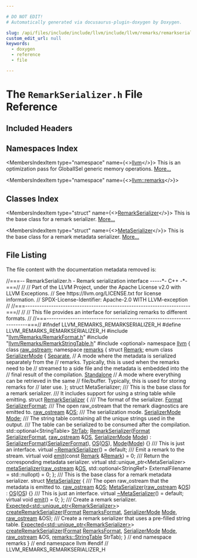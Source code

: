 ```yaml
---

# DO NOT EDIT!
# Automatically generated via docusaurus-plugin-doxygen by Doxygen.

slug: /api/files/include/include/llvm/include/llvm/remarks/remarkserializer-h
custom_edit_url: null
keywords:
  - doxygen
  - reference
  - file

---
```





# The `RemarkSerializer.h` File Reference

<DoxygenPage pluginConfig={pluginConfig}>



## Included Headers

<IncludesList>
<IncludesListItem
  filePath="llvm/Remarks/RemarkFormat.h"
  permalink="/docs/api/files/include/include/llvm/include/llvm/remarks/remarkformat-h"
  isLocal="true" />
<IncludesListItem
  filePath="llvm/Remarks/RemarkStringTable.h"
  permalink="/docs/api/files/include/include/llvm/include/llvm/remarks/remarkstringtable-h"
  isLocal="true" />
<IncludesListItem
  filePath="optional"
  permalink=""
  isLocal="false" />
</IncludesList>

## Namespaces Index

<MembersIndex>

<MembersIndexItem
  type="namespace"
  name={<><a href="/docs/api/namespaces/llvm">llvm</a></>}>
This is an optimization pass for GlobalISel generic memory operations. <a href="/docs/api/namespaces/llvm/#details">More...</a>
</MembersIndexItem>

<MembersIndexItem
  type="namespace"
  name={<><a href="/docs/api/namespaces/llvm/remarks">llvm::remarks</a></>}>
</MembersIndexItem>

</MembersIndex>

## Classes Index

<MembersIndex>

<MembersIndexItem
  type="struct"
  name={<><a href="/docs/api/structs/llvm/remarks/remarkserializer">RemarkSerializer</a></>}>
This is the base class for a remark serializer. <a href="/docs/api/structs/llvm/remarks/remarkserializer/#details">More...</a>
</MembersIndexItem>

<MembersIndexItem
  type="struct"
  name={<><a href="/docs/api/structs/llvm/remarks/metaserializer">MetaSerializer</a></>}>
This is the base class for a remark metadata serializer. <a href="/docs/api/structs/llvm/remarks/metaserializer/#details">More...</a>
</MembersIndexItem>

</MembersIndex>


## File Listing

The file content with the documentation metadata removed is:

<ProgramListing>

<Link id="l00001" /><CodeLine lineNumber="1"><Highlight kind="comment">//===-- RemarkSerializer.h - Remark serialization interface -----&#42;- C++ -&#42;-===//</Highlight><Highlight kind="normal"></Highlight></CodeLine>
<Link id="l00002" /><CodeLine lineNumber="2"><Highlight kind="normal"></Highlight><Highlight kind="comment">//</Highlight><Highlight kind="normal"></Highlight></CodeLine>
<Link id="l00003" /><CodeLine lineNumber="3"><Highlight kind="normal"></Highlight><Highlight kind="comment">// Part of the LLVM Project, under the Apache License v2.0 with LLVM Exceptions.</Highlight><Highlight kind="normal"></Highlight></CodeLine>
<Link id="l00004" /><CodeLine lineNumber="4"><Highlight kind="normal"></Highlight><Highlight kind="comment">// See https://llvm.org/LICENSE.txt for license information.</Highlight><Highlight kind="normal"></Highlight></CodeLine>
<Link id="l00005" /><CodeLine lineNumber="5"><Highlight kind="normal"></Highlight><Highlight kind="comment">// SPDX-License-Identifier: Apache-2.0 WITH LLVM-exception</Highlight><Highlight kind="normal"></Highlight></CodeLine>
<Link id="l00006" /><CodeLine lineNumber="6"><Highlight kind="normal"></Highlight><Highlight kind="comment">//</Highlight><Highlight kind="normal"></Highlight></CodeLine>
<Link id="l00007" /><CodeLine lineNumber="7"><Highlight kind="normal"></Highlight><Highlight kind="comment">//===----------------------------------------------------------------------===//</Highlight><Highlight kind="normal"></Highlight></CodeLine>
<Link id="l00008" /><CodeLine lineNumber="8"><Highlight kind="normal"></Highlight><Highlight kind="comment">//</Highlight><Highlight kind="normal"></Highlight></CodeLine>
<Link id="l00009" /><CodeLine lineNumber="9"><Highlight kind="normal"></Highlight><Highlight kind="comment">// This file provides an interface for serializing remarks to different formats.</Highlight><Highlight kind="normal"></Highlight></CodeLine>
<Link id="l00010" /><CodeLine lineNumber="10"><Highlight kind="normal"></Highlight><Highlight kind="comment">//</Highlight><Highlight kind="normal"></Highlight></CodeLine>
<Link id="l00011" /><CodeLine lineNumber="11"><Highlight kind="normal"></Highlight><Highlight kind="comment">//===----------------------------------------------------------------------===//</Highlight><Highlight kind="normal"></Highlight></CodeLine>
<Link id="l00012" /><CodeLine lineNumber="12"><Highlight kind="normal"></Highlight></CodeLine>
<Link id="l00013" /><CodeLine lineNumber="13"><Highlight kind="normal"></Highlight><Highlight kind="preprocessor">#ifndef LLVM&#95;REMARKS&#95;REMARKSERIALIZER&#95;H</Highlight><Highlight kind="normal"></Highlight></CodeLine>
<Link id="l00014" /><CodeLine lineNumber="14"><Highlight kind="normal"></Highlight><Highlight kind="preprocessor">#define LLVM&#95;REMARKS&#95;REMARKSERIALIZER&#95;H</Highlight><Highlight kind="normal"></Highlight></CodeLine>
<Link id="l00015" /><CodeLine lineNumber="15"><Highlight kind="normal"></Highlight></CodeLine>
<Link id="l00016" /><CodeLine lineNumber="16"><Highlight kind="normal"></Highlight><Highlight kind="preprocessor">#include &quot;<a href="/docs/api/files/include/include/llvm/include/llvm/remarks/remarkformat-h">llvm/Remarks/RemarkFormat.h</a>&quot;</Highlight><Highlight kind="normal"></Highlight></CodeLine>
<Link id="l00017" /><CodeLine lineNumber="17"><Highlight kind="normal"></Highlight><Highlight kind="preprocessor">#include &quot;<a href="/docs/api/files/include/include/llvm/include/llvm/remarks/remarkstringtable-h">llvm/Remarks/RemarkStringTable.h</a>&quot;</Highlight><Highlight kind="normal"></Highlight></CodeLine>
<Link id="l00018" /><CodeLine lineNumber="18"><Highlight kind="normal"></Highlight><Highlight kind="preprocessor">#include &lt;optional&gt;</Highlight><Highlight kind="normal"></Highlight></CodeLine>
<Link id="l00019" /><CodeLine lineNumber="19"><Highlight kind="normal"></Highlight></CodeLine>
<Link id="l00020" /><CodeLine lineNumber="20"><Highlight kind="normal"></Highlight><Highlight kind="keyword">namespace </Highlight><Highlight kind="normal"><a href="/docs/api/namespaces/llvm">llvm</a> &#123;</Highlight></CodeLine>
<Link id="l00021" /><CodeLine lineNumber="21"><Highlight kind="normal"></Highlight></CodeLine>
<Link id="l00022" /><CodeLine lineNumber="22"><Highlight kind="normal"></Highlight><Highlight kind="keyword">class </Highlight><Highlight kind="normal"><a href="/docs/api/classes/llvm/raw-ostream">raw&#95;ostream</a>;</Highlight></CodeLine>
<Link id="l00023" /><CodeLine lineNumber="23"><Highlight kind="normal"></Highlight></CodeLine>
<Link id="l00024" /><CodeLine lineNumber="24"><Highlight kind="normal"></Highlight><Highlight kind="keyword">namespace </Highlight><Highlight kind="normal"><a href="/docs/api/namespaces/llvm/remarks">remarks</a> &#123;</Highlight></CodeLine>
<Link id="l00025" /><CodeLine lineNumber="25"><Highlight kind="normal"></Highlight></CodeLine>
<Link id="l00026" /><CodeLine lineNumber="26"><Highlight kind="normal"></Highlight><Highlight kind="keyword">struct </Highlight><Highlight kind="normal"><a href="/docs/api/structs/llvm/remarks/remark">Remark</a>;</Highlight></CodeLine>
<Link id="l00027" /><CodeLine lineNumber="27"><Highlight kind="normal"></Highlight></CodeLine>
<Link id="l00028" /><CodeLine lineNumber="28" lineLink="/docs/api/namespaces/llvm/remarks/#ae5b0a3a7cf356fc6c7602b8279061a66"><Highlight kind="normal"></Highlight><Highlight kind="keyword">enum class</Highlight><Highlight kind="normal"> <a href="/docs/api/namespaces/llvm/remarks/#ae5b0a3a7cf356fc6c7602b8279061a66">SerializerMode</a> &#123;</Highlight></CodeLine>
<Link id="l00029" /><CodeLine lineNumber="29" lineLink="/docs/api/namespaces/llvm/remarks/#ae5b0a3a7cf356fc6c7602b8279061a66a8244cf379b2a4a11d4706e53f510a5f6"><Highlight kind="normal">  <a href="/docs/api/namespaces/llvm/remarks/#ae5b0a3a7cf356fc6c7602b8279061a66a8244cf379b2a4a11d4706e53f510a5f6">Separate</a>,  </Highlight><Highlight kind="comment">// A mode where the metadata is serialized separately from the</Highlight><Highlight kind="normal"></Highlight></CodeLine>
<Link id="l00030" /><CodeLine lineNumber="30"><Highlight kind="normal">             </Highlight><Highlight kind="comment">// remarks. Typically, this is used when the remarks need to be</Highlight><Highlight kind="normal"></Highlight></CodeLine>
<Link id="l00031" /><CodeLine lineNumber="31"><Highlight kind="normal">             </Highlight><Highlight kind="comment">// streamed to a side file and the metadata is embedded into the</Highlight><Highlight kind="normal"></Highlight></CodeLine>
<Link id="l00032" /><CodeLine lineNumber="32"><Highlight kind="normal">             </Highlight><Highlight kind="comment">// final result of the compilation.</Highlight><Highlight kind="normal"></Highlight></CodeLine>
<Link id="l00033" /><CodeLine lineNumber="33" lineLink="/docs/api/namespaces/llvm/remarks/#ae5b0a3a7cf356fc6c7602b8279061a66a5c80f101108a356211fcb26b3f83eabb"><Highlight kind="normal">  <a href="/docs/api/namespaces/llvm/remarks/#a07f17102dd54c318b10c6c6009e27e1ea5c80f101108a356211fcb26b3f83eabb">Standalone</a> </Highlight><Highlight kind="comment">// A mode where everything can be retrieved in the same</Highlight><Highlight kind="normal"></Highlight></CodeLine>
<Link id="l00034" /><CodeLine lineNumber="34"><Highlight kind="normal">             </Highlight><Highlight kind="comment">// file/buffer. Typically, this is used for storing remarks for</Highlight><Highlight kind="normal"></Highlight></CodeLine>
<Link id="l00035" /><CodeLine lineNumber="35"><Highlight kind="normal">             </Highlight><Highlight kind="comment">// later use.</Highlight><Highlight kind="normal"></Highlight></CodeLine>
<Link id="l00036" /><CodeLine lineNumber="36"><Highlight kind="normal">&#125;;</Highlight></CodeLine>
<Link id="l00037" /><CodeLine lineNumber="37"><Highlight kind="normal"></Highlight></CodeLine>
<Link id="l00038" /><CodeLine lineNumber="38"><Highlight kind="normal"></Highlight><Highlight kind="keyword">struct </Highlight><Highlight kind="normal">MetaSerializer;</Highlight></CodeLine>
<Link id="l00039" /><CodeLine lineNumber="39"><Highlight kind="normal"></Highlight><Highlight kind="comment"></Highlight></CodeLine>
<Link id="l00040" /><CodeLine lineNumber="40"><Highlight kind="comment">/// This is the base class for a remark serializer.</Highlight></CodeLine>
<Link id="l00041" /><CodeLine lineNumber="41"><Highlight kind="comment">/// It includes support for using a string table while emitting.</Highlight><Highlight kind="normal"></Highlight></CodeLine>
<Link id="l00042" /><CodeLine lineNumber="42" lineLink="/docs/api/structs/llvm/remarks/remarkserializer"><Highlight kind="normal"></Highlight><Highlight kind="keyword">struct </Highlight><Highlight kind="normal"><a href="/docs/api/structs/llvm/remarks/remarkserializer/#a78423a0a6a3684579a42b75fb2e85875">RemarkSerializer</a> &#123;</Highlight><Highlight kind="comment"></Highlight></CodeLine>
<Link id="l00043" /><CodeLine lineNumber="43"><Highlight kind="comment">  /// The format of the serializer.</Highlight><Highlight kind="normal"></Highlight></CodeLine>
<Link id="l00044" /><CodeLine lineNumber="44" lineLink="/docs/api/structs/llvm/remarks/remarkserializer/#a062e25757dafc42e1222cb5df962d267"><Highlight kind="normal">  <a href="/docs/api/namespaces/llvm/remarks/#a6e038f443b9029221c590524f08be0be">Format</a> <a href="/docs/api/structs/llvm/remarks/remarkserializer/#a062e25757dafc42e1222cb5df962d267">SerializerFormat</a>;</Highlight><Highlight kind="comment"></Highlight></CodeLine>
<Link id="l00045" /><CodeLine lineNumber="45"><Highlight kind="comment">  /// The open raw&#95;ostream that the remark diagnostics are emitted to.</Highlight><Highlight kind="normal"></Highlight></CodeLine>
<Link id="l00046" /><CodeLine lineNumber="46" lineLink="/docs/api/structs/llvm/remarks/remarkserializer/#ac7d21a17c33bd0fbb700107a19468973"><Highlight kind="normal">  <a href="/docs/api/classes/llvm/raw-ostream">raw&#95;ostream</a> &amp;<a href="/docs/api/structs/llvm/remarks/remarkserializer/#ac7d21a17c33bd0fbb700107a19468973">OS</a>;</Highlight><Highlight kind="comment"></Highlight></CodeLine>
<Link id="l00047" /><CodeLine lineNumber="47"><Highlight kind="comment">  /// The serialization mode.</Highlight><Highlight kind="normal"></Highlight></CodeLine>
<Link id="l00048" /><CodeLine lineNumber="48" lineLink="/docs/api/structs/llvm/remarks/remarkserializer/#a0bd374f9c556edbdf166ed6d981f5b6f"><Highlight kind="normal">  <a href="/docs/api/namespaces/llvm/remarks/#ae5b0a3a7cf356fc6c7602b8279061a66">SerializerMode</a> <a href="/docs/api/structs/llvm/remarks/remarkserializer/#a0bd374f9c556edbdf166ed6d981f5b6f">Mode</a>;</Highlight><Highlight kind="comment"></Highlight></CodeLine>
<Link id="l00049" /><CodeLine lineNumber="49"><Highlight kind="comment">  /// The string table containing all the unique strings used in the output.</Highlight></CodeLine>
<Link id="l00050" /><CodeLine lineNumber="50"><Highlight kind="comment">  /// The table can be serialized to be consumed after the compilation.</Highlight><Highlight kind="normal"></Highlight></CodeLine>
<Link id="l00051" /><CodeLine lineNumber="51" lineLink="/docs/api/structs/llvm/remarks/remarkserializer/#aa72574e7bd50aa35940e878f31635e1a"><Highlight kind="normal">  std::optional&lt;StringTable&gt; <a href="/docs/api/structs/llvm/remarks/remarkserializer/#aa72574e7bd50aa35940e878f31635e1a">StrTab</a>;</Highlight></CodeLine>
<Link id="l00052" /><CodeLine lineNumber="52"><Highlight kind="normal"></Highlight></CodeLine>
<Link id="l00053" /><CodeLine lineNumber="53" lineLink="/docs/api/structs/llvm/remarks/remarkserializer/#a78423a0a6a3684579a42b75fb2e85875"><Highlight kind="normal">  <a href="/docs/api/structs/llvm/remarks/remarkserializer/#a78423a0a6a3684579a42b75fb2e85875">RemarkSerializer</a>(<a href="/docs/api/namespaces/llvm/remarks/#a6e038f443b9029221c590524f08be0be">Format</a> <a href="/docs/api/structs/llvm/remarks/remarkserializer/#a062e25757dafc42e1222cb5df962d267">SerializerFormat</a>, <a href="/docs/api/classes/llvm/raw-ostream">raw&#95;ostream</a> &amp;<a href="/docs/api/structs/llvm/remarks/remarkserializer/#ac7d21a17c33bd0fbb700107a19468973">OS</a>,</Highlight></CodeLine>
<Link id="l00054" /><CodeLine lineNumber="54"><Highlight kind="normal">                   <a href="/docs/api/namespaces/llvm/remarks/#ae5b0a3a7cf356fc6c7602b8279061a66">SerializerMode</a> <a href="/docs/api/structs/llvm/remarks/remarkserializer/#a0bd374f9c556edbdf166ed6d981f5b6f">Mode</a>)</Highlight></CodeLine>
<Link id="l00055" /><CodeLine lineNumber="55"><Highlight kind="normal">      : <a href="/docs/api/structs/llvm/remarks/remarkserializer/#a062e25757dafc42e1222cb5df962d267">SerializerFormat</a>(<a href="/docs/api/structs/llvm/remarks/remarkserializer/#a062e25757dafc42e1222cb5df962d267">SerializerFormat</a>), <a href="/docs/api/structs/llvm/remarks/remarkserializer/#ac7d21a17c33bd0fbb700107a19468973">OS</a>(<a href="/docs/api/structs/llvm/remarks/remarkserializer/#ac7d21a17c33bd0fbb700107a19468973">OS</a>), <a href="/docs/api/structs/llvm/remarks/remarkserializer/#a0bd374f9c556edbdf166ed6d981f5b6f">Mode</a>(<a href="/docs/api/structs/llvm/remarks/remarkserializer/#a0bd374f9c556edbdf166ed6d981f5b6f">Mode</a>) &#123;&#125;</Highlight></CodeLine>
<Link id="l00056" /><CodeLine lineNumber="56"><Highlight kind="normal"></Highlight><Highlight kind="comment"></Highlight></CodeLine>
<Link id="l00057" /><CodeLine lineNumber="57"><Highlight kind="comment">  /// This is just an interface.</Highlight><Highlight kind="normal"></Highlight></CodeLine>
<Link id="l00058" /><CodeLine lineNumber="58" lineLink="/docs/api/structs/llvm/remarks/remarkserializer/#ad6224b630643e01c29bdc240b01c24c5"><Highlight kind="normal">  </Highlight><Highlight kind="keyword">virtual</Highlight><Highlight kind="normal"> <a href="/docs/api/structs/llvm/remarks/remarkserializer/#ad6224b630643e01c29bdc240b01c24c5">~RemarkSerializer</a>() = </Highlight><Highlight kind="keywordflow">default</Highlight><Highlight kind="normal">;</Highlight><Highlight kind="comment"></Highlight></CodeLine>
<Link id="l00059" /><CodeLine lineNumber="59"><Highlight kind="comment">  /// Emit a remark to the stream.</Highlight><Highlight kind="normal"></Highlight></CodeLine>
<Link id="l00060" /><CodeLine lineNumber="60" lineLink="/docs/api/structs/llvm/remarks/remarkserializer/#af3932b8a65f2865895789b0240d56f87"><Highlight kind="normal">  </Highlight><Highlight kind="keyword">virtual</Highlight><Highlight kind="normal"> </Highlight><Highlight kind="keywordtype">void</Highlight><Highlight kind="normal"> <a href="/docs/api/structs/llvm/remarks/remarkserializer/#af3932b8a65f2865895789b0240d56f87">emit</a>(</Highlight><Highlight kind="keyword">const</Highlight><Highlight kind="normal"> <a href="/docs/api/structs/llvm/remarks/remark">Remark</a> &amp;<a href="/docs/api/structs/llvm/remarks/remark">Remark</a>) = 0;</Highlight><Highlight kind="comment"></Highlight></CodeLine>
<Link id="l00061" /><CodeLine lineNumber="61"><Highlight kind="comment">  /// Return the corresponding metadata serializer.</Highlight><Highlight kind="normal"></Highlight></CodeLine>
<Link id="l00062" /><CodeLine lineNumber="62"><Highlight kind="normal">  </Highlight><Highlight kind="keyword">virtual</Highlight><Highlight kind="normal"> std::unique&#95;ptr&lt;MetaSerializer&gt;</Highlight></CodeLine>
<Link id="l00063" /><CodeLine lineNumber="63" lineLink="/docs/api/structs/llvm/remarks/remarkserializer/#a32959a5adbb33f8e60a6a1616bebe34b"><Highlight kind="normal">  <a href="/docs/api/structs/llvm/remarks/remarkserializer/#a32959a5adbb33f8e60a6a1616bebe34b">metaSerializer</a>(<a href="/docs/api/classes/llvm/raw-ostream">raw&#95;ostream</a> &amp;<a href="/docs/api/structs/llvm/remarks/remarkserializer/#ac7d21a17c33bd0fbb700107a19468973">OS</a>,</Highlight></CodeLine>
<Link id="l00064" /><CodeLine lineNumber="64"><Highlight kind="normal">                 std::optional&lt;StringRef&gt; ExternalFilename = std::nullopt) = 0;</Highlight></CodeLine>
<Link id="l00065" /><CodeLine lineNumber="65"><Highlight kind="normal">&#125;;</Highlight></CodeLine>
<Link id="l00066" /><CodeLine lineNumber="66"><Highlight kind="normal"></Highlight><Highlight kind="comment"></Highlight></CodeLine>
<Link id="l00067" /><CodeLine lineNumber="67"><Highlight kind="comment">/// This is the base class for a remark metadata serializer.</Highlight><Highlight kind="normal"></Highlight></CodeLine>
<Link id="l00068" /><CodeLine lineNumber="68" lineLink="/docs/api/structs/llvm/remarks/metaserializer"><Highlight kind="normal"></Highlight><Highlight kind="keyword">struct </Highlight><Highlight kind="normal"><a href="/docs/api/structs/llvm/remarks/metaserializer/#a1cb3cac1778548d416c314cef4b40fb7">MetaSerializer</a> &#123;</Highlight><Highlight kind="comment"></Highlight></CodeLine>
<Link id="l00069" /><CodeLine lineNumber="69"><Highlight kind="comment">  /// The open raw&#95;ostream that the metadata is emitted to.</Highlight><Highlight kind="normal"></Highlight></CodeLine>
<Link id="l00070" /><CodeLine lineNumber="70" lineLink="/docs/api/structs/llvm/remarks/metaserializer/#a2c346057431cc76d6a8d6e080c1e79f9"><Highlight kind="normal">  <a href="/docs/api/classes/llvm/raw-ostream">raw&#95;ostream</a> &amp;<a href="/docs/api/structs/llvm/remarks/metaserializer/#a2c346057431cc76d6a8d6e080c1e79f9">OS</a>;</Highlight></CodeLine>
<Link id="l00071" /><CodeLine lineNumber="71"><Highlight kind="normal"></Highlight></CodeLine>
<Link id="l00072" /><CodeLine lineNumber="72" lineLink="/docs/api/structs/llvm/remarks/metaserializer/#a1cb3cac1778548d416c314cef4b40fb7"><Highlight kind="normal">  <a href="/docs/api/structs/llvm/remarks/metaserializer/#a1cb3cac1778548d416c314cef4b40fb7">MetaSerializer</a>(<a href="/docs/api/classes/llvm/raw-ostream">raw&#95;ostream</a> &amp;<a href="/docs/api/structs/llvm/remarks/metaserializer/#a2c346057431cc76d6a8d6e080c1e79f9">OS</a>) : <a href="/docs/api/structs/llvm/remarks/metaserializer/#a2c346057431cc76d6a8d6e080c1e79f9">OS</a>(<a href="/docs/api/structs/llvm/remarks/metaserializer/#a2c346057431cc76d6a8d6e080c1e79f9">OS</a>) &#123;&#125;</Highlight></CodeLine>
<Link id="l00073" /><CodeLine lineNumber="73"><Highlight kind="normal"></Highlight><Highlight kind="comment"></Highlight></CodeLine>
<Link id="l00074" /><CodeLine lineNumber="74"><Highlight kind="comment">  /// This is just an interface.</Highlight><Highlight kind="normal"></Highlight></CodeLine>
<Link id="l00075" /><CodeLine lineNumber="75" lineLink="/docs/api/structs/llvm/remarks/metaserializer/#a9059149b1ec4346a759310b28530d9bd"><Highlight kind="normal">  </Highlight><Highlight kind="keyword">virtual</Highlight><Highlight kind="normal"> <a href="/docs/api/structs/llvm/remarks/metaserializer/#a9059149b1ec4346a759310b28530d9bd">~MetaSerializer</a>() = </Highlight><Highlight kind="keywordflow">default</Highlight><Highlight kind="normal">;</Highlight></CodeLine>
<Link id="l00076" /><CodeLine lineNumber="76" lineLink="/docs/api/structs/llvm/remarks/metaserializer/#a0127be2f36d1c1fa93cc08df861a8d56"><Highlight kind="normal">  </Highlight><Highlight kind="keyword">virtual</Highlight><Highlight kind="normal"> </Highlight><Highlight kind="keywordtype">void</Highlight><Highlight kind="normal"> <a href="/docs/api/structs/llvm/remarks/metaserializer/#a0127be2f36d1c1fa93cc08df861a8d56">emit</a>() = 0;</Highlight></CodeLine>
<Link id="l00077" /><CodeLine lineNumber="77"><Highlight kind="normal">&#125;;</Highlight></CodeLine>
<Link id="l00078" /><CodeLine lineNumber="78"><Highlight kind="normal"></Highlight><Highlight kind="comment"></Highlight></CodeLine>
<Link id="l00079" /><CodeLine lineNumber="79"><Highlight kind="comment">/// Create a remark serializer.</Highlight><Highlight kind="normal"></Highlight></CodeLine>
<Link id="l00080" /><CodeLine lineNumber="80"><Highlight kind="normal"><a href="/docs/api/classes/llvm/expected">Expected&lt;std::unique&#95;ptr&lt;RemarkSerializer&gt;</a>&gt;</Highlight></CodeLine>
<Link id="l00081" /><CodeLine lineNumber="81"><Highlight kind="normal"><a href="/docs/api/namespaces/llvm/remarks/#a4ecdd1fa742884c757fc22ad0674d761">createRemarkSerializer</a>(<a href="/docs/api/namespaces/llvm/remarks/#a6e038f443b9029221c590524f08be0be">Format</a> <a href="/docs/api/namespaces/llvm/#a0a00aed2787bd3f818d745a1ef171bf3">RemarksFormat</a>, <a href="/docs/api/namespaces/llvm/remarks/#ae5b0a3a7cf356fc6c7602b8279061a66">SerializerMode</a> <a href="/docs/api/files/lib/lib/codegen/regallocevictionadvisor-cpp/#aef71c4b21823f236e70cc6d62375adcd">Mode</a>,</Highlight></CodeLine>
<Link id="l00082" /><CodeLine lineNumber="82"><Highlight kind="normal">                       <a href="/docs/api/classes/llvm/raw-ostream">raw&#95;ostream</a> &amp;OS);</Highlight></CodeLine>
<Link id="l00083" /><CodeLine lineNumber="83"><Highlight kind="normal"></Highlight><Highlight kind="comment"></Highlight></CodeLine>
<Link id="l00084" /><CodeLine lineNumber="84"><Highlight kind="comment">/// Create a remark serializer that uses a pre-filled string table.</Highlight><Highlight kind="normal"></Highlight></CodeLine>
<Link id="l00085" /><CodeLine lineNumber="85"><Highlight kind="normal"><a href="/docs/api/classes/llvm/expected">Expected&lt;std::unique&#95;ptr&lt;RemarkSerializer&gt;</a>&gt;</Highlight></CodeLine>
<Link id="l00086" /><CodeLine lineNumber="86"><Highlight kind="normal"><a href="/docs/api/namespaces/llvm/remarks/#a4ecdd1fa742884c757fc22ad0674d761">createRemarkSerializer</a>(<a href="/docs/api/namespaces/llvm/remarks/#a6e038f443b9029221c590524f08be0be">Format</a> <a href="/docs/api/namespaces/llvm/#a0a00aed2787bd3f818d745a1ef171bf3">RemarksFormat</a>, <a href="/docs/api/namespaces/llvm/remarks/#ae5b0a3a7cf356fc6c7602b8279061a66">SerializerMode</a> <a href="/docs/api/files/lib/lib/codegen/regallocevictionadvisor-cpp/#aef71c4b21823f236e70cc6d62375adcd">Mode</a>,</Highlight></CodeLine>
<Link id="l00087" /><CodeLine lineNumber="87"><Highlight kind="normal">                       <a href="/docs/api/classes/llvm/raw-ostream">raw&#95;ostream</a> &amp;OS, <a href="/docs/api/structs/llvm/remarks/stringtable">remarks::StringTable</a> StrTab);</Highlight></CodeLine>
<Link id="l00088" /><CodeLine lineNumber="88"><Highlight kind="normal"></Highlight></CodeLine>
<Link id="l00089" /><CodeLine lineNumber="89"><Highlight kind="normal">&#125; </Highlight><Highlight kind="comment">// end namespace remarks</Highlight><Highlight kind="normal"></Highlight></CodeLine>
<Link id="l00090" /><CodeLine lineNumber="90"><Highlight kind="normal">&#125; </Highlight><Highlight kind="comment">// end namespace llvm</Highlight><Highlight kind="normal"></Highlight></CodeLine>
<Link id="l00091" /><CodeLine lineNumber="91"><Highlight kind="normal"></Highlight></CodeLine>
<Link id="l00092" /><CodeLine lineNumber="92"><Highlight kind="normal"></Highlight><Highlight kind="preprocessor">#endif </Highlight><Highlight kind="comment">// LLVM&#95;REMARKS&#95;REMARKSERIALIZER&#95;H</Highlight><Highlight kind="normal"></Highlight></CodeLine>

</ProgramListing>

</DoxygenPage>
